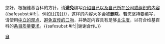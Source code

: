 {{{icon|[[File:Information.svg|25px]] }}}您好，根据维基百科的方针，请'''避免'''编写[[WP:自傳|介绍自己以及自己所在公司或组织的内容]]{{<includeonly>safesubst:</includeonly>#if:{{{1|}}}|，例如[[{{{1}}}]]}}，这样的内容大多会被'''删除'''。若您坚持要编写，请使用[[WP:POV|中立的观点]]、[[WP:SOAP|避免宣传的口吻]]，并确定内容具有足够[[WP:关注度|关注度]]，以符合维基百科的[[Wikipedia:新手簡明指南|条目质量要求]]。{{<includeonly>safesubst:</includeonly>#if:{{{2|}}}|{{{2}}}|谢谢合作。}}<noinclude>
{{Singlenotice}}
[[Category:用户警告模板|自]]</noinclude>